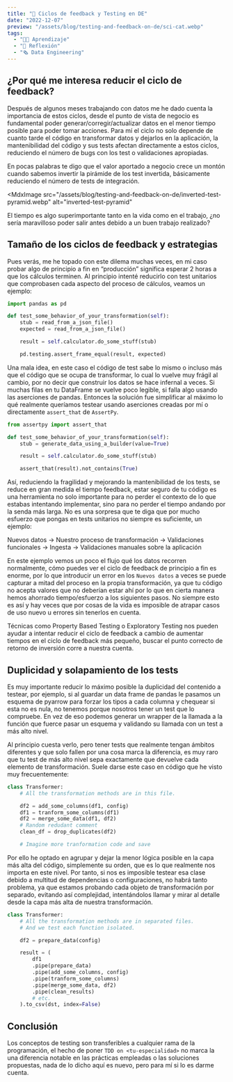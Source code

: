```yaml
---
title: "🧪 Ciclos de feedback y Testing en DE"
date: "2022-12-07"
preview: "/assets/blog/testing-and-feedback-on-de/sci-cat.webp"
tags:
  - "👨‍💻 Aprendizaje"
  - "🧠 Reflexión"
  - "🗞 Data Engineering"
---
```


## ¿Por qué me interesa reducir el ciclo de feedback?

Después de algunos meses trabajando con datos me he dado cuenta la importancia
de estos ciclos, desde el punto de vista de negocio es fundamental poder
generar/corregir/actualizar datos en el menor tiempo posible para poder tomar
acciones. Para mí el ciclo no solo depende de cuanto tarde el código en
transformar datos y dejarlos en la aplicación, la mantenibilidad del código y
sus tests afectan directamente a estos ciclos, reduciendo el número de bugs con
los test o validaciones apropiadas.

En pocas palabras te digo que el valor aportado a negocio crece un montón cuando
sabemos invertir la pirámide de los test invertida, básicamente reduciendo el
número de tests de integración.

<MdxImage
  src="/assets/blog/testing-and-feedback-on-de/inverted-test-pyramid.webp"
  alt="inverted-test-pyramid"
></MdxImage>

El tiempo es algo superimportante tanto en la vida como en el trabajo, ¿no sería
maravilloso poder salir antes debido a un buen trabajo realizado?

## Tamaño de los ciclos de feedback y estrategias

Pues verás, me he topado con este dilema muchas veces, en mi caso probar algo de
principio a fin en “producción” significa esperar 2 horas a que los cálculos
terminen. Al principio intenté reducirlo con test unitarios que comprobasen cada
aspecto del proceso de cálculos, veamos un ejemplo:

```python
import pandas as pd

def test_some_behavior_of_your_transformation(self):
    stub = read_from_a_json_file()
    expected = read_from_a_json_file()

    result = self.calculator.do_some_stuff(stub)

    pd.testing.assert_frame_equal(result, expected)
```

Una mala idea, en este caso el código de test sabe lo mismo o incluso más que el
código que se ocupa de transformar, lo cual lo vuelve muy frágil al cambio, por
no decir que construir los datos se hace infernal a veces. Si muchas filas en tu
DataFrame se vuelve poco legible, si falla algo usando las aserciones de pandas.
Entonces la solución fue simplificar al máximo lo qué realmente queríamos
testear usando aserciones creadas por mí o directamente `assert_that` de
`AssertPy`.

```python
from assertpy import assert_that

def test_some_behavior_of_your_transformation(self):
    stub = generate_data_using_a_builder(value=True)

    result = self.calculator.do_some_stuff(stub)

    assert_that(result).not_contains(True)
```

Así, reduciendo la fragilidad y mejorando la mantenibilidad de los tests, se
reduce en gran medida el tiempo feedback, estar seguro de tu código es una
herramienta no solo importante para no perder el contexto de lo que estabas
intentando implementar, sino para no perder el tiempo andando por la senda más
larga. No es una sorpresa que te diga que por mucho esfuerzo que pongas en tests
unitarios no siempre es suficiente, un ejemplo:

Nuevos datos → Nuestro proceso de transformación → Validaciones funcionales →
Ingesta → Validaciones manuales sobre la aplicación

En este ejemplo vemos un poco el flujo qué los datos recorren normalmente, cómo
puedes ver el ciclo de feedback de principio a fin es enorme, por lo que
introducir un error en los `Nuevos datos` a veces se puede capturar a mitad del
proceso en la propia transformación, ya que tu código no acepta valores que no
deberían estar ahí por lo que en cierta manera hemos ahorrado tiempo/esfuerzo a
los siguientes pasos. No siempre esto es así y hay veces que por cosas de la
vida es imposible de atrapar casos de uso nuevo u errores sin tenerlos en
cuenta.

Técnicas como Property Based Testing o Exploratory Testing nos pueden ayudar a
intentar reducir el ciclo de feedback a cambio de aumentar tiempos en el ciclo
de feedback más pequeño, buscar el punto correcto de retorno de inversión corre
a nuestra cuenta.

## Duplicidad y solapamiento de los tests

Es muy importante reducir lo máximo posible la duplicidad del contenido a
testear, por ejemplo, si al guardar un data frame de pandas le pasamos un
esquema de pyarrow para forzar los tipos a cada columna y chequear si esta no es
nula, no tenemos porque nosotros tener un test que lo compruebe. En vez de eso
podemos generar un wrapper de la llamada a la función que fuerce pasar un
esquema y validando su llamada con un test a más alto nivel.

Al principio cuesta verlo, pero tener tests que realmente tengan ámbitos
diferentes y que solo fallen por una cosa marca la diferencia, es muy raro que
tu test de más alto nivel sepa exactamente que devuelve cada elemento de
transformación. Suele darse este caso en código que he visto muy frecuentemente:

```python
class Transformer:
    # All the transformation methods are in this file.

    df2 = add_some_columns(df1, config)
    df1 = tranform_some_columns(df1)
    df2 = merge_some_data(df1, df2)
    # Random redudant comment
    clean_df = drop_duplicates(df2)

    # Imagine more tranformation code and save
```

Por ello he optado en agrupar y dejar la menor lógica posible en la capa más
alta del código, simplemente su orden, que es lo que realmente nos importa en
este nivel. Por tanto, si nos es imposible testear esa clase debido a multitud
de dependencias o configuraciones, no habrá tanto problema, ya que estamos
probando cada objeto de transformación por separado, evitando así complejidad,
intentándolos llamar y mirar al detalle desde la capa más alta de nuestra
transformación.

```python
class Transformer:
    # All the transformation methods are in separated files.
    # And we test each function isolated.

    df2 = prepare_data(config)

    result = (
        df1
        .pipe(prepare_data)
        .pipe(add_some_columns, config)
        .pipe(tranform_some_columns)
        .pipe(merge_some_data, df2)
        .pipe(clean_results)
        # etc.
    ).to_csv(dst, index=False)
```

## Conclusión

Los conceptos de testing son transferibles a cualquier rama de la programación,
el hecho de poner `TDD on <tu-especialidad>` no marca la una diferencia notable
en las prácticas empleadas o las soluciones propuestas, nada de lo dicho aquí es
nuevo, pero para mí si lo es darme cuenta.
